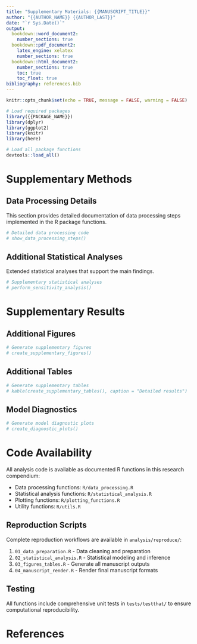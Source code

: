 ```yaml
---
title: "Supplementary Materials: {{MANUSCRIPT_TITLE}}"
author: "{{AUTHOR_NAME}} {{AUTHOR_LAST}}"
date: "`r Sys.Date()`"
output:
  bookdown::word_document2:
    number_sections: true
  bookdown::pdf_document2:
    latex_engine: xelatex
    number_sections: true
  bookdown::html_document2:
    number_sections: true
    toc: true
    toc_float: true
bibliography: references.bib
---
```


```r
knitr::opts_chunk$set(echo = TRUE, message = FALSE, warning = FALSE)

# Load required packages
library({{PACKAGE_NAME}})
library(dplyr)
library(ggplot2)
library(knitr)
library(here)

# Load all package functions
devtools::load_all()
```

# Supplementary Methods

## Data Processing Details

This section provides detailed documentation of data processing steps implemented in the R package functions.

```r
# Detailed data processing code
# show_data_processing_steps()
```

## Additional Statistical Analyses

Extended statistical analyses that support the main findings.

```r
# Supplementary statistical analyses
# perform_sensitivity_analysis()
```

# Supplementary Results

## Additional Figures

```r
# Generate supplementary figures
# create_supplementary_figures()
```

## Additional Tables

```r
# Generate supplementary tables
# kable(create_supplementary_tables(), caption = "Detailed results")
```

## Model Diagnostics

```r
# Generate model diagnostic plots
# create_diagnostic_plots()
```

# Code Availability

All analysis code is available as documented R functions in this research compendium:

- Data processing functions: `R/data_processing.R`
- Statistical analysis functions: `R/statistical_analysis.R`
- Plotting functions: `R/plotting_functions.R`
- Utility functions: `R/utils.R`

## Reproduction Scripts

Complete reproduction workflows are available in `analysis/reproduce/`:

1. `01_data_preparation.R` - Data cleaning and preparation
2. `02_statistical_analysis.R` - Statistical modeling and inference
3. `03_figures_tables.R` - Generate all manuscript outputs
4. `04_manuscript_render.R` - Render final manuscript formats

## Testing

All functions include comprehensive unit tests in `tests/testthat/` to ensure computational reproducibility.

# References
